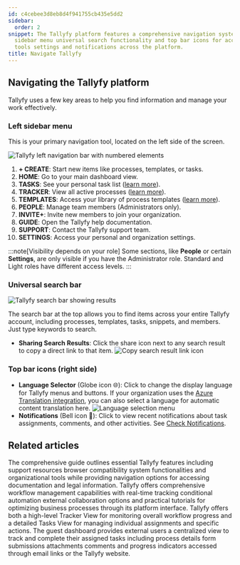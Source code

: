 ```yaml
---
id: c4cebee3d8eb8d4f941755cb435e5dd2
sidebar:
  order: 2
snippet: The Tallyfy platform features a comprehensive navigation system with a left
  sidebar menu universal search functionality and top bar icons for accessing various
  tools settings and notifications across the platform.
title: Navigate Tallyfy
---
```


## Navigating the Tallyfy platform

Tallyfy uses a few key areas to help you find information and manage your work effectively.

### Left sidebar menu

This is your primary navigation tool, located on the left side of the screen.

![Tallyfy left navigation bar with numbered elements](https://screenshots.tallyfy.com/tallyfy%2Fpro%2Fdesktop-light-sidebar-numerated.png)

1.  **+ CREATE**: Start new items like processes, templates, or tasks.
2.  **HOME**: Go to your main dashboard view.
3.  **TASKS**: See your personal task list ([learn more](/products/pro/tracking-and-tasks/tasks/)).
4.  **TRACKER**: View all active processes ([learn more](/products/pro/tracking-and-tasks/tracker-view/)).
5.  **TEMPLATES**: Access your library of process templates ([learn more](/products/pro/documenting/templates/)).
6.  **PEOPLE**: Manage team members (Administrators only).
7.  **INVITE+**: Invite new members to join your organization.
8.  **GUIDE**: Open the Tallyfy help documentation.
9.  **SUPPORT**: Contact the Tallyfy support team.
10. **SETTINGS**: Access your personal and organization settings.

:::note[Visibility depends on your role]
Some sections, like **People** or certain **Settings**, are only visible if you have the Administrator role. Standard and Light roles have different access levels.
:::

### Universal search bar

![Tallyfy search bar showing results](https://screenshots.tallyfy.com/tallyfy%2Fpro%2Fdesktop-light-search-bar-results.png)

The search bar at the top allows you to find items across your entire Tallyfy account, including processes, templates, tasks, snippets, and members. Just type keywords to search.

*   **Sharing Search Results**: Click the share icon next to any search result to copy a direct link to that item.
    ![Copy search result link icon](https://screenshots.tallyfy.com/tallyfy%2Fpro%2Fdesktop-light-copy-search-result-link.png)

### Top bar icons (right side)

*   **Language Selector** (Globe icon 🌐): Click to change the display language for Tallyfy menus and buttons. If your organization uses the [Azure Translation integration](/products/pro/integrations/azure-translation/), you can also select a language for automatic content translation here.
    ![Language selection menu](https://screenshots.tallyfy.com/tallyfy%2Fpro%2Fdesktop-light-change-language.png)
*   **Notifications** (Bell icon 🔔): Click to view recent notifications about task assignments, comments, and other activities. See [Check Notifications](/products/pro/tracking-and-tasks/how-can-i-view-notifications-in-tallyfy/).


## Related articles
<CardGrid>
<LinkTitleCard header="<b>Pro > Miscellaneous</b>" href="/products/pro/miscellaneous/" > The comprehensive guide outlines essential Tallyfy features including support resources browser compatibility system functionalities and organizational tools while providing navigation options for accessing documentation and legal information. </LinkTitleCard>
<LinkTitleCard header="<b>Tutorials > Key features</b>" href="/products/pro/tutorials/features/" > Tallyfy offers comprehensive workflow management capabilities with real-time tracking conditional automation external collaboration options and practical tutorials for optimizing business processes through its platform interface. </LinkTitleCard>
<LinkTitleCard header="<b>Pro > Tracking</b>" href="/products/pro/tracking-and-tasks/" > Tallyfy offers both a high-level Tracker View for monitoring overall workflow progress and a detailed Tasks View for managing individual assignments and specific actions. </LinkTitleCard>
<LinkTitleCard header="<b>Guests > The guest view</b>" href="/products/pro/documenting/guests/how-can-guests-monitor-their-processes-on-tallyfy/" > The guest dashboard provides external users a centralized view to track and complete their assigned tasks including process details form submissions attachments comments and progress indicators accessed through email links or the Tallyfy website. </LinkTitleCard>
</CardGrid>